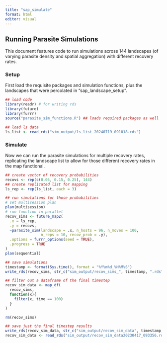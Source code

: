 ```yaml
---
title: "sap_simulate"
format: html
editor: visual
---
```


## Running Parasite Simulations

This document features code to run simulations across 144 landscapes (of varying parasite density and spatial aggregation) with different recovery rates.

### Setup

First load the requisite packages and simulation functions, plus the landscapes that were percolated in "sap_landscape_setup".

```r
## load code
library(readr) # for writing rds
library(future)
library(furrr)
source("parasite_sim_functions.R") ## loads required packages as well

## load ls data
ls_list <- read_rds("sim_output/ls_list_20240719_091018.rds")
```

### Simulate

Now we can run the parasite simulations for multiple recovery rates, replicating the landscape list to allow for those different recovery rates in the map functional.

```r
## create vector of recovery probabilities
recovs <- rep(c(0.05, 0.15, 0.25), 144)
## create replicated list for mapping
ls_rep <- rep(ls_list, each = 3)

## run simulations for those probabilities
# set multisession plan
plan(multisession)
# run function in parallel
recov_sims <- future_map2(
  .x = ls_rep,
  .y = recovs,
  ~parasite_sim(landscape = .x, n_hosts = 96, n_moves = 100,
                n_reps = 10, recov_prob = .y),
  .options = furrr_options(seed = TRUE),
  .progress = TRUE
)
plan(sequential)

## save simulations
timestamp <- format(Sys.time(), format = "%Y%m%d_%H%M%S")
write_rds(recov_sims, str_c("sim_output/recov_sims_", timestamp, ".rds"))

## filter out a dataframe of the final timestep
recov_sim_data <- map_df(
  recov_sims,
  function(x){
    filter(x, time == 100)
  }
)

rm(recov_sims)

## save just the final timestep results
write_rds(recov_sim_data, str_c("sim_output/recov_sim_data", timestamp, ".rds"))
recov_sim_data <- read_rds("sim_output/recov_sim_data20230417_093356.rds")
```
